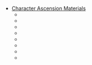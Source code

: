 {{Disambiguation}}
* [[Character Ascension Materials]]
** {{item|Brilliant Diamond Gemstone}}
**{{item|Agnidus Agate Gemstone}}
**{{item|Varunada Lazurite Gemstone}}
**{{Item|Nagadus Emerald Gemstone}}
**{{item|Vajrada Amethyst Gemstone}}
**{{item|Vayuda Turquoise Gemstone}}
**{{item|Shivada Jade Gemstone}}
**{{item|Prithiva Topaz Gemstone}}